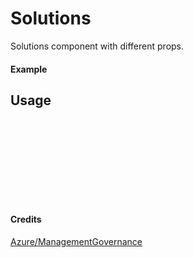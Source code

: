 
<Meta of={Solutions} title="Azure/ManagementGovernance/Solutions" />

# Solutions

Solutions component with different props.

#### Example

<Canvas of={Solutions.Primary} />

## Usage

```ts
import { Solutions } from "yadl-ui";

const Example = () => {
  return (
      <Solutions />
  );
};

export default Example;
```

#### Credits
[Azure/ManagementGovernance](https://learn.microsoft.com/en-us/azure/architecture/icons/)
